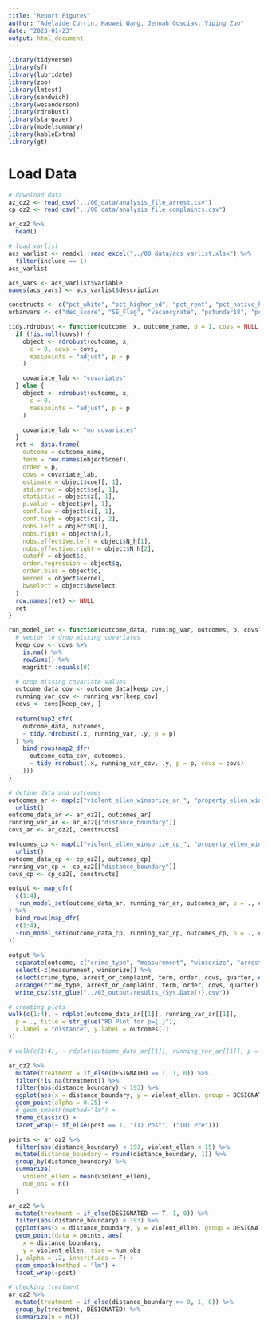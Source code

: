 ```yaml
---
title: "Report Figures"
author: "Adelaide Currin, Haowei Wang, Jennah Gosciak, Yiping Zuo"
date: "2023-01-23"
output: html_document
---
```


```r
library(tidyverse)
library(sf)
library(lubridate)
library(zoo)
library(lmtest)
library(sandwich)
library(wesanderson)
library(rdrobust)
library(stargazer)
library(modelsummary)
library(kableExtra)
library(gt)
```

# Load Data

```r
# download data
az_oz2 <- read_csv("../00_data/analysis_file_arrest.csv")
cp_oz2 <- read_csv("../00_data/analysis_file_complaints.csv")

ar_oz2 %>%
  head()
```
```r
# load varlist
acs_varlist <- readxl::read_excel("../00_data/acs_varlist.xlsx") %>%
  filter(include == 1)
acs_varlist

acs_vars <- acs_varlist$variable
names(acs_vars) <- acs_varlist$description

constructs <- c("pct_white", "pct_higher_ed", "pct_rent", "pct_native_hc_covered", "pct_poverty", "minutes_commute_avg")
urbanvars <- c("dec_score", "SE_Flag", "vacancyrate", "pctunder18", "pctover64")
```

```r
tidy.rdrobust <- function(outcome, x, outcome_name, p = 1, covs = NULL, ...) {
  if (!is.null(covs)) {
    object <- rdrobust(outcome, x,
      c = 0, covs = covs,
      masspoints = "adjust", p = p
    )

    covariate_lab <- "covariates"
  } else {
    object <- rdrobust(outcome, x,
      c = 0,
      masspoints = "adjust", p = p
    )

    covariate_lab <- "no covariates"
  }
  ret <- data.frame(
    outcome = outcome_name,
    term = row.names(object$coef),
    order = p,
    covs = covariate_lab,
    estimate = object$coef[, 1],
    std.error = object$se[, 1],
    statistic = object$z[, 1],
    p.value = object$pv[, 1],
    conf.low = object$ci[, 1],
    conf.high = object$ci[, 2],
    nobs.left = object$N[1],
    nobs.right = object$N[2],
    nobs.effective.left = object$N_h[1],
    nobs.effective.right = object$N_h[2],
    cutoff = object$c,
    order.regression = object$q,
    order.bias = object$q,
    kernel = object$kernel,
    bwselect = object$bwselect
  )
  row.names(ret) <- NULL
  ret
}
```

```r
run_model_set <- function(outcome_data, running_var, outcomes, p, covs) {
  # vector to drop missing covariates
  keep_cov <- covs %>% 
    is.na() %>% 
    rowSums() %>%
    magrittr::equals(0)

  # drop missing covariate values
  outcome_data_cov <- outcome_data[keep_cov,]
  running_var_cov <- running_var[keep_cov]
  covs <- covs[keep_cov, ]
  
  return(map2_dfr(
    outcome_data, outcomes,
    ~ tidy.rdrobust(.x, running_var, .y, p = p)
  ) %>%
    bind_rows(map2_dfr(
      outcome_data_cov, outcomes,
      ~ tidy.rdrobust(.x, running_var_cov, .y, p = p, covs = covs)
    )))
}
```

```r
# define data and outcomes
outcomes_ar <- map(c("violent_ellen_winsorize_ar_", "property_ellen_winsorize_ar_"), ~str_c(., c(1:7))) %>%
  unlist()
outcome_data_ar <- ar_oz2[, outcomes_ar]
running_var_ar <- ar_oz2[["distance_boundary"]]
covs_ar <- ar_oz2[, constructs]

outcomes_cp <- map(c("violent_ellen_winsorize_cp_", "property_ellen_winsorize_cp_"), ~str_c(., c(1:7))) %>%
  unlist()
outcome_data_cp <- cp_oz2[, outcomes_cp]
running_var_cp <- cp_oz2[["distance_boundary"]]
covs_cp <- cp_oz2[, constructs]
```

```r
output <- map_dfr(
  c(1:4),
  ~run_model_set(outcome_data_ar, running_var_ar, outcomes_ar, p = ., covs_ar)
) %>% 
  bind_rows(map_dfr(
  c(1:4),
  ~run_model_set(outcome_data_cp, running_var_cp, outcomes_cp, p = ., covs_cp)
))
  
output %>% 
  separate(outcome, c("crime_type", "measurement", "winsorize", "arrest_or_complaint", "quarter")) %>% 
  select(-c(measurement, winsorize)) %>%
  select(crime_type, arrest_or_complaint, term, order, covs, quarter, everything()) %>% 
  arrange(crime_type, arrest_or_complaint, term, order, covs, quarter) %>% 
  write_csv(str_glue("../03_output/results_{Sys.Date()}.csv"))
```

```r
# creating plots
walk(c(1:4), ~ rdplot(outcome_data_ar[[1]], running_var_ar[[1]],
  p = ., title = str_glue("RD Plot for p={.}"),
  x.label = "distance", y.label = outcomes[1]
))

# walk(c(1:4), ~ rdplot(outcome_data_ar[[1]], running_var_ar[[1]], p = ., covs = covs_ar, title = str_glue("RD Plot w/ covariates for p={.}"), x.label = "distance", y.label = outcomes[1]))
```

```r
ar_oz2 %>%
  mutate(treatment = if_else(DESIGNATED == T, 1, 0)) %>%
  filter(!is.na(treatment)) %>%
  filter(abs(distance_boundary) < 193) %>%
  ggplot(aes(x = distance_boundary, y = violent_ellen, group = DESIGNATED, color = DESIGNATED)) +
  geom_point(alpha = 0.25) +
  # geom_smooth(method="lm") +
  theme_classic() +
  facet_wrap(~ if_else(post == 1, "(1) Post", ("(0) Pre")))

points <- ar_oz2 %>%
  filter(abs(distance_boundary) < 193, violent_ellen < 15) %>%
  mutate(distance_boundary = round(distance_boundary, 1)) %>%
  group_by(distance_boundary) %>%
  summarize(
    violent_ellen = mean(violent_ellen),
    num_obs = n()
  )

ar_oz2 %>%
  mutate(treatment = if_else(DESIGNATED == T, 1, 0)) %>%
  filter(abs(distance_boundary) < 193) %>%
  ggplot(aes(x = distance_boundary, y = violent_ellen, group = DESIGNATED, color = DESIGNATED)) +
  geom_point(data = points, aes(
    x = distance_boundary,
    y = violent_ellen, size = num_obs
  ), alpha = .2, inherit.aes = F) +
  geom_smooth(method = "lm") +
  facet_wrap(~post)

# checking treatment
ar_oz2 %>%
  mutate(treatment = if_else(distance_boundary >= 0, 1, 0)) %>%
  group_by(treatment, DESIGNATED) %>%
  summarize(n = n())
```









